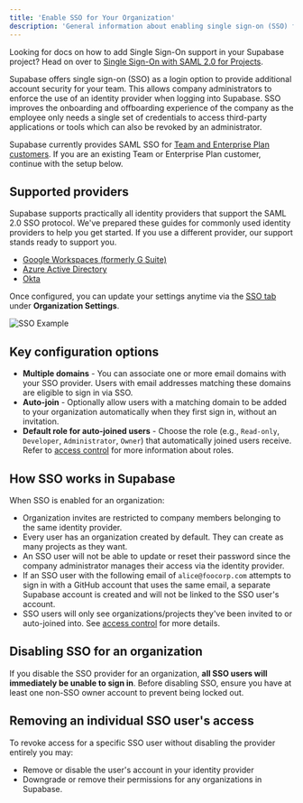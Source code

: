```yaml
---
title: 'Enable SSO for Your Organization'
description: 'General information about enabling single sign-on (SSO) for your organization'
---
```


<Admonition type="tip">

Looking for docs on how to add Single Sign-On support in your Supabase project? Head on over to [Single Sign-On with SAML 2.0 for Projects](/docs/guides/auth/enterprise-sso/auth-sso-saml).

</Admonition>

Supabase offers single sign-on (SSO) as a login option to provide additional account security for your team. This allows company administrators to enforce the use of an identity provider when logging into Supabase. SSO improves the onboarding and offboarding experience of the company as the employee only needs a single set of credentials to access third-party applications or tools which can also be revoked by an administrator.

<Admonition type="note">

Supabase currently provides SAML SSO for [Team and Enterprise Plan customers](/pricing). If you are an existing Team or Enterprise Plan customer, continue with the setup below.

</Admonition>

## Supported providers

Supabase supports practically all identity providers that support the SAML 2.0 SSO protocol. We've prepared these guides for commonly used identity providers to help you get started. If you use a different provider, our support stands ready to support you.

- [Google Workspaces (formerly G Suite)](/docs/guides/platform/sso/gsuite)
- [Azure Active Directory](/docs/guides/platform/sso/azure)
- [Okta](/docs/guides/platform/sso/okta)

Once configured, you can update your settings anytime via the [SSO tab](/dashboard/org/_/sso) under **Organization Settings**.

![SSO Example](/docs/img/sso-dashboard-enabled.png)

## Key configuration options

- **Multiple domains** - You can associate one or more email domains with your SSO provider. Users with email addresses matching these domains are eligible to sign in via SSO.
- **Auto-join** - Optionally allow users with a matching domain to be added to your organization automatically when they first sign in, without an invitation.
- **Default role for auto-joined users** - Choose the role (e.g., `Read-only`, `Developer`, `Administrator`, `Owner`) that automatically joined users receive. Refer to [access control](/docs/guides/platform/access-control) for more information about roles.

## How SSO works in Supabase

When SSO is enabled for an organization:

- Organization invites are restricted to company members belonging to the same identity provider.
- Every user has an organization created by default. They can create as many projects as they want.
- An SSO user will not be able to update or reset their password since the company administrator manages their access via the identity provider.
- If an SSO user with the following email of `alice@foocorp.com` attempts to sign in with a GitHub account that uses the same email, a separate Supabase account is created and will not be linked to the SSO user's account.
- SSO users will only see organizations/projects they've been invited to or auto-joined into. See [access control](/docs/guides/platform/access-control) for more details.

## Disabling SSO for an organization

If you disable the SSO provider for an organization, **all SSO users will immediately be unable to sign in**. Before disabling SSO, ensure you have at least one non-SSO owner account to prevent being locked out.

## Removing an individual SSO user's access

To revoke access for a specific SSO user without disabling the provider entirely you may:

- Remove or disable the user's account in your identity provider
- Downgrade or remove their permissions for any organizations in Supabase.
